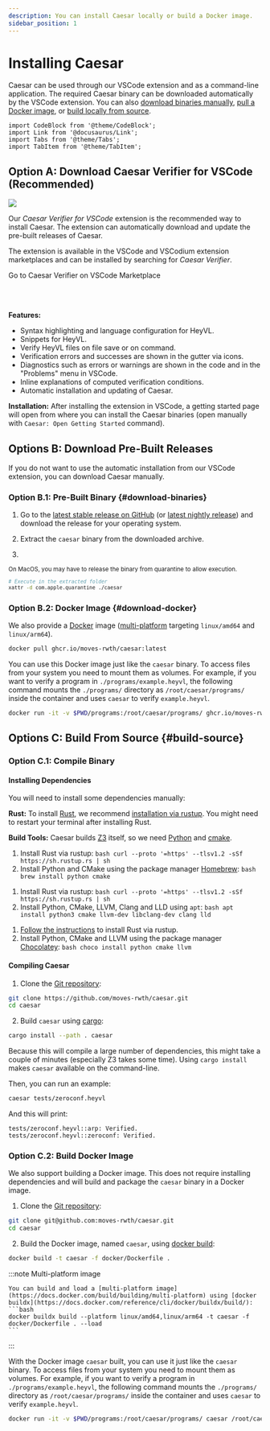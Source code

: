 ```yaml
---
description: You can install Caesar locally or build a Docker image.
sidebar_position: 1
---
```


# Installing Caesar

Caesar can be used through our VSCode extension and as a command-line application.
The required Caesar binary can be downloaded automatically by the VSCode extension.
You can also [download binaries manually](#download-binaries), [pull a Docker image](#download-docker), or [build locally from source](#build-source).

```mdx-code-block
import CodeBlock from '@theme/CodeBlock';
import Link from '@docusaurus/Link';
import Tabs from '@theme/Tabs';
import TabItem from '@theme/TabItem';
```

## Option A: Download Caesar Verifier for VSCode (Recommended)

<Link to="https://marketplace.visualstudio.com/items?itemName=rwth-moves.caesar">
  <img src="/img/vc-demo.png" style={{"float": "right", "maxWidth": "350px"}} className="item shadow--tl" />
</Link>

Our *Caesar Verifier for VSCode* extension is the recommended way to install Caesar.
The extension can automatically download and update the pre-built releases of Caesar.

The extension is available in the VSCode and VSCodium extension marketplaces and can be installed by searching for *Caesar Verifier*.

<Link class="button button--primary" to="https://marketplace.visualstudio.com/items?itemName=rwth-moves.caesar">Go to Caesar Verifier on VSCode Marketplace</Link>

<br /><br />

**Features:**
 * Syntax highlighting and language configuration for HeyVL.
 * Snippets for HeyVL.
 * Verify HeyVL files on file save or on command.
 * Verification errors and successes are shown in the gutter via icons.
 * Diagnostics such as errors or warnings are shown in the code and in the "Problems" menu in VSCode.
 * Inline explanations of computed verification conditions.
 * Automatic installation and updating of Caesar.

**Installation:**
After installing the extension in VSCode, a getting started page will open from where you can install the Caesar binaries (open manually with `Caesar: Open Getting Started` command).

<div style={{"clear": "both"}} />

<div style={{ paddingTop: "3em" }} />

## Options B: Download Pre-Built Releases

If you do not want to use the automatic installation from our VSCode extension, you can download Caesar manually.

### Option B.1: Pre-Built Binary {#download-binaries}

1. Go to the [latest stable release on GitHub](https://github.com/moves-rwth/caesar/releases/latest) (or [latest nightly release](https://github.com/moves-rwth/caesar/releases/nightly)) and download the release for your operating system.

2. Extract the `caesar` binary from the downloaded archive.

3. <div>
   <small>
  <p style={{marginBottom: "0"}}>
    On MacOS, you may have to <Link to="https://support.apple.com/guide/mac-help/mh40616/mac">release the binary from quarantine</Link> to allow execution.
  </p>

  ```bash
  # Execute in the extracted folder
  xattr -d com.apple.quarantine ./caesar
  ```

  </small>
  </div>

<div style={{ paddingTop: "1em" }} />

### Option B.2: Docker Image {#download-docker}

We also provide a [Docker](https://docs.docker.com/get-docker/) image ([multi-platform](https://docs.docker.com/build/building/multi-platform/) targeting `linux/amd64` and `linux/arm64`).

```bash
docker pull ghcr.io/moves-rwth/caesar:latest
```

You can use this Docker image just like the `caesar` binary.
To access files from your system you need to mount them as volumes.
For example, if you want to verify a program in `./programs/example.heyvl`, the following command mounts the `./programs/` directory as `/root/caesar/programs/` inside the container and uses `caesar` to verify `example.heyvl`.

```bash
docker run -it -v $PWD/programs:/root/caesar/programs/ ghcr.io/moves-rwth/caesar:latest /root/caesar/programs/example.heyvl
```

<div style={{ paddingTop: "3em" }} />

## Options C: Build From Source {#build-source}

### Option C.1: Compile Binary

#### Installing Dependencies

You will need to install some dependencies manually:

**Rust:** To install [Rust](https://www.rust-lang.org/), we recommend [installation via rustup](https://rustup.rs/).
You might need to restart your terminal after installing Rust.

**Build Tools:** Caesar builds [Z3](https://github.com/Z3Prover/z3) itself, so we need [Python](https://www.python.org) and [cmake](https://cmake.org/).

<Tabs groupId="operating-systems">
  <TabItem value="mac" label="macOS">

  1. Install Rust via rustup:
    ```bash
    curl --proto '=https' --tlsv1.2 -sSf https://sh.rustup.rs | sh
    ```
  2. Install Python and CMake using the package manager [Homebrew](https://brew.sh):
    ```bash
    brew install python cmake
    ```

</TabItem>
  <TabItem value="debian" label="Debian/Linux">

  1. Install Rust via rustup:
    ```bash
    curl --proto '=https' --tlsv1.2 -sSf https://sh.rustup.rs | sh
    ```
  2. Install Python, CMake, LLVM, Clang and LLD using `apt`:
    ```bash
    apt install python3 cmake llvm-dev libclang-dev clang lld
    ```

</TabItem>
  <TabItem value="win" label="Windows">

  1. [Follow the instructions](https://rustup.rs/) to install Rust via rustup.
  2. Install Python, CMake and LLVM using the package manager [Chocolatey](https://chocolatey.org/install):
    ```bash
    choco install python cmake llvm
    ```

</TabItem>
</Tabs>

#### Compiling Caesar

1. Clone the [Git repository](https://github.com/moves-rwth/caesar):
  ```bash
  git clone https://github.com/moves-rwth/caesar.git
  cd caesar
  ```
2. Build `caesar` using [cargo](https://doc.rust-lang.org/cargo/):
  ```bash
  cargo install --path . caesar
  ```
  Because this will compile a large number of dependencies, this might take a couple of minutes (especially Z3 takes some time).
  Using `cargo install` makes `caesar` available on the command-line.

Then, you can run an example:
```bash
caesar tests/zeroconf.heyvl
```
And this will print:
```
tests/zeroconf.heyvl::arp: Verified.
tests/zeroconf.heyvl::zeroconf: Verified.
```

<div style={{ paddingTop: "1em" }} />

### Option C.2: Build Docker Image

We also support building a Docker image.
This does not require installing dependencies and will build and package the `caesar` binary in a Docker image.

1. Clone the [Git repository](https://github.com/moves-rwth/caesar):
  ```bash
  git clone git@github.com:moves-rwth/caesar.git
  cd caesar
  ```
2. Build the Docker image, named `caesar`, using [docker build](https://docs.docker.com/reference/cli/docker/image/build/):
  ```bash
  docker build -t caesar -f docker/Dockerfile .
  ```

  :::note Multi-platform image

    You can build and load a [multi-platform image](https://docs.docker.com/build/building/multi-platform) using [docker buildx](https://docs.docker.com/reference/cli/docker/buildx/build/):
    ```bash
    docker buildx build --platform linux/amd64,linux/arm64 -t caesar -f docker/Dockerfile . --load
    ```

  :::

With the Docker image `caesar` built, you can use it just like the `caesar` binary.
To access files from your system you need to mount them as volumes.
For example, if you want to verify a program in `./programs/example.heyvl`, the following command mounts the `./programs/` directory as `/root/caesar/programs/` inside the container and uses `caesar` to verify `example.heyvl`.

```bash
docker run -it -v $PWD/programs:/root/caesar/programs/ caesar /root/caesar/programs/example.heyvl
```
